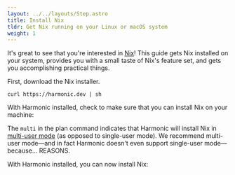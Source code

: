 ```yaml
---
layout: ../../layouts/Step.astro
title: Install Nix
tldr: Get Nix running on your Linux or macOS system
weight: 1
---
```



It's great to see that you're interested in [Nix]! This guide gets Nix installed on your system,
provides you with a small taste of Nix's feature set, and gets you accomplishing practical things.

First, download the <Snippet id="harmonic" show="Harmonic" client:only="react" /> Nix installer.

```shell
curl https://harmonic.dev | sh
```

<Systems client:only />

With Harmonic installed, check to make sure that you can install Nix on your machine:

<Harmonic command="plan install" client:visible />

The `multi` in the plan command indicates that Harmonic will install Nix in [multi-user
mode][multi] (as opposed to single-user mode). We recommend multi-user mode&mdash;and in fact
Harmonic doesn't even support single-user mode&mdash;because... REASONS.

With Harmonic installed, you can now install Nix:

<Harmonic command="install" client:visible />

[harmonic]: https://github.com/DeterminateSystems/harmonic
[multi]: https://nixos.org/manual/nix/stable/installation/multi-user.html
[nix]: https://nixos.org
